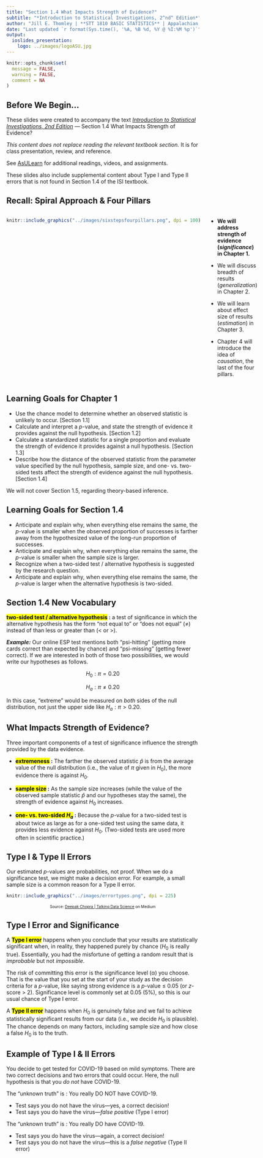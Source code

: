 ```yaml
---
title: "Section 1.4 What Impacts Strength of Evidence?"
subtitle: "*Introduction to Statistical Investigations, 2^nd^ Edition*"
author: "Jill E. Thomley | **STT 1810 BASIC STATISTICS** | Appalachian State University"
date: "Last updated `r format(Sys.time(), '%A, %B %d, %Y @ %I:%M %p')`"
output: 
  ioslides_presentation:
    logo: ../images/logoASU.jpg
---
```


```r
knitr::opts_chunk$set(
  message = FALSE,
  warning = FALSE,
  comment = NA
)
```


## Before We Begin…

These slides were created to accompany the text [*Introduction to Statistical Investigations, 2nd Edition*](http://www.isi-stats.com/isi/index2nd.html) --- Section 1.4 What Impacts Strength of Evidence? 

*This content does not replace reading the relevant textbook section.* It is for class presentation, review, and reference.

See [AsULearn](https://asulearn.appstate.edu/) for additional readings, videos, and assignments.

These slides also include supplemental content about Type I and Type II errors that is not found in Section 1.4 of the ISI textbook.


## Recall: Spiral Approach & Four Pillars

:::::: {style="display: flex;"}

::: {}

```r
knitr::include_graphics("../images/sixstepsfourpillars.png", dpi = 100)
```

:::

::: {}

&nbsp;&nbsp;&nbsp;&nbsp;&nbsp;

:::

::: {}

* **We will address strength of evidence (*significance*) in Chapter 1.**

* We will discuss breadth of results (*generalization*) in Chapter 2.

* We will learn about effect size of results (*estimation*) in Chapter 3.

* Chapter 4 will introduce the idea of *causation*, the last of the four pillars. 

:::

::::


## Learning Goals for Chapter 1

* Use the chance model to determine whether an observed statistic is unlikely to occur. [Section 1.1]
* Calculate and interpret a *p*-value, and state the strength of evidence it provides against the null hypothesis. [Section 1.2]
* Calculate a standardized statistic for a single proportion and evaluate the strength of evidence it provides against a null hypothesis. [Section 1.3]
* Describe how the distance of the observed statistic from the parameter value specified by the null hypothesis, sample size, and one- vs. two-sided tests affect the strength of evidence against the null hypothesis. [Section 1.4]

We will not cover Section 1.5, regarding theory-based inference.


## Learning Goals for Section 1.4

* Anticipate and explain why, when everything else remains the same, the *p*-value is smaller when the observed proportion of successes is farther away from the hypothesized value of the long-run proportion of successes.
* Anticipate and explain why, when everything else remains the same, the *p*-value is smaller when the sample size is larger.
* Recognize when a two-sided test / alternative hypothesis is suggested by the research question.
* Anticipate and explain why, when everything else remains the same, the *p*-value is larger when the alternative hypothesis is two-sided.


## Section 1.4 New Vocabulary

**<mark>two-sided test / alternative hypothesis</mark> :** a test of significance in which the alternative hypothesis has the form "not equal to" or "does not equal" (≠) instead of than less or greater than (< or >). 

***Example:*** Our online ESP test mentions both "psi-hitting" (getting more cards correct than expected by chance) and "psi-missing" (getting fewer correct). If we are interested in both of those two possibilities, we would write our hypotheses as follows.

$$H_0: \pi = 0.20$$

$$H_a: \pi \neq 0.20$$

In this case, "extreme" would be measured on *both* sides of the null distribution, not just the upper side like $H_a: \pi > 0.20$.


## What Impacts Strength of Evidence?

Three important components of a test of significance influence the strength provided by the data evidence.

* **<mark>extremeness</mark> :** The farther the observed statistic $\hat{p}$ is from the average value of the null distribution (i.e., the value of $\pi$ given in $H_0$), the more evidence there is against $H_0$.

* **<mark>sample size</mark> :** As the sample size increases (while the value of the observed sample statistic $\hat{p}$ and our hypotheses stay the same), the strength of evidence against $H_0$ increases.

* **<mark>one- vs. two-sided $H_a$</mark> :** Because the *p*-value for a two-sided test is about twice as large as for a one-sided test using the same data, it provides less evidence against $H_0$. (Two-sided tests are used more often in scientific practice.)


## Type I & Type II Errors

Our estimated *p*-values are probabilities, not proof. When we do a significance test, we might make a decision error. For example, a small sample size is a common reason for a Type II error.

```r
knitr::include_graphics("../images/errortypes.png", dpi = 225)
```
<p style="text-align:center; font-size: 10px;">Source: [Deepak Chopra | Talking Data Science](https://medium.com/@deepakchopra2911) on Medium</p>


## Type I Error and Significance

A **<mark>Type I error</mark>** happens when you conclude that your results are statistically significant when, in reality, they happened purely by chance ($H_0$ is really true). Essentially, you had the misfortune of getting a random result that is *improbable* but not *impossible*.

The risk of committing this error is the significance level (α) you choose. That is the value that you set at the start of your study as the decision criteria for a *p*-value, like saying strong evidence is a *p*-value ≤ 0.05 (or *z*-score > 2). Significance level is commonly set at 0.05 (5%), so this is our usual chance of Type I error.

A **<mark>Type II error</mark>** happens when $H_0$ is genuinely false and we fail to achieve statistically significant results from our data (i.e., we decide $H_0$ is plausible). The chance depends on many factors, including sample size and how close a false $H_0$ is to the truth. 


## Example of Type I & II Errors

You decide to get tested for COVID-19 based on mild symptoms. There are two correct decisions and two errors that could occur. Here, the null hypothesis is that you *do not* have COVID-19.

The "unknown truth" is : You really DO NOT have COVID-19.

* Test says you do not have the virus---yes, a correct decision!
* Test says you do have the virus---*false positive* (Type I error)

The "unknown truth" is : You really DO have COVID-19.

* Test says you do have the virus---again, a correct decision!
* Test says you do not have the virus---this is a *false negative* (Type II error)

